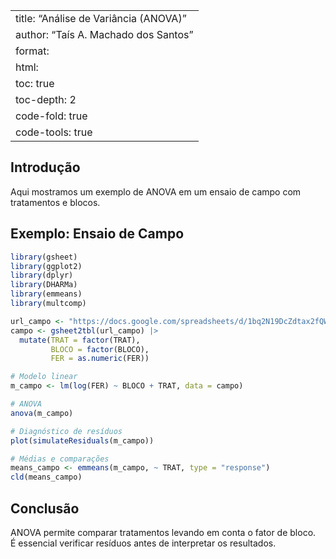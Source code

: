 
---
title: "Análise de Variância (ANOVA)"
author: "Taís A. Machado dos Santos"
format:
  html:
    toc: true
    toc-depth: 2
    code-fold: true
    code-tools: true
---

## Introdução

Aqui mostramos um exemplo de ANOVA em um ensaio de campo com tratamentos e blocos.

## Exemplo: Ensaio de Campo

```r
library(gsheet)
library(ggplot2)
library(dplyr)
library(DHARMa)
library(emmeans)
library(multcomp)

url_campo <- "https://docs.google.com/spreadsheets/d/1bq2N19DcZdtax2fQW9OHSGMR0X2__Z9T/edit?gid=866852711#gid=866852711"
campo <- gsheet2tbl(url_campo) |>
  mutate(TRAT = factor(TRAT),
         BLOCO = factor(BLOCO),
         FER = as.numeric(FER))

# Modelo linear
m_campo <- lm(log(FER) ~ BLOCO + TRAT, data = campo)

# ANOVA
anova(m_campo)

# Diagnóstico de resíduos
plot(simulateResiduals(m_campo))

# Médias e comparações
means_campo <- emmeans(m_campo, ~ TRAT, type = "response")
cld(means_campo)
```
    
## Conclusão

ANOVA permite comparar tratamentos levando em conta o fator de bloco.  
É essencial verificar resíduos antes de interpretar os resultados.
